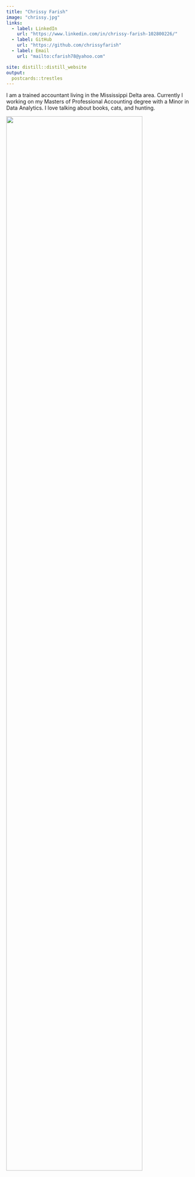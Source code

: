 ```yaml
---
title: "Chrissy Farish"
image: "chrissy.jpg"
links:
  - label: LinkedIn
    url: "https://www.linkedin.com/in/chrissy-farish-102800226/"
  - label: GitHub
    url: "https://github.com/chrissyfarish"
  - label: Email
    url: "mailto:cfarish78@yahoo.com"

site: distill::distill_website
output:
  postcards::trestles
---
```



I am a trained accountant living in the Mississippi Delta area. 
Currently I working on my Masters of Professional Accounting degree with a Minor in Data Analytics. I love talking about books, cats, and hunting.

![](Daisy.JPG){width=85%}